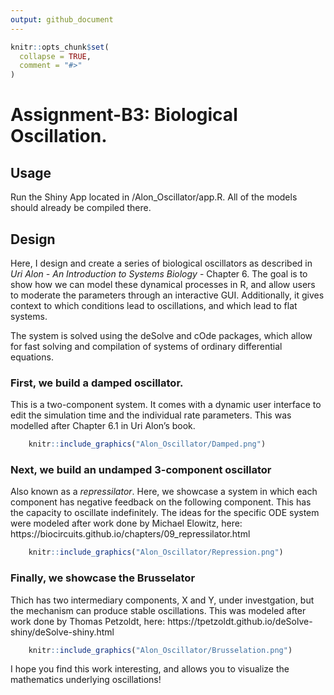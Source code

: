 ```yaml
---
output: github_document
---
```


<!-- README.md is generated from README.Rmd. Please edit that file -->

```r
knitr::opts_chunk$set(
  collapse = TRUE,
  comment = "#>"
)
```

# Assignment-B3: Biological Oscillation.

## Usage

Run the Shiny App located in /Alon_Oscillator/app.R. All of the models should already be compiled there.

## Design

Here, I design and create a series of biological oscillators as described in *Uri Alon - An Introduction to Systems Biology* - Chapter 6. The goal is to show how we can model these dynamical processes in R, and allow users to moderate the parameters through an interactive GUI. Additionally, it gives context to which conditions lead to oscillations, and which lead to flat systems.

The system is solved using the deSolve and cOde packages, which allow for fast solving and compilation of systems of ordinary differential equations.

### First, we build a damped oscillator.
This is a two-component system. It comes with a dynamic user interface to edit the simulation time and the individual rate parameters. This was modelled after Chapter 6.1 in Uri Alon's book.
```r
    knitr::include_graphics("Alon_Oscillator/Damped.png")
```

### Next, we build an undamped 3-component oscillator
Also known as a *repressilator*. Here, we showcase a system in which each component has negative feedback on the following component. This has the capacity to oscillate indefinitely. The ideas for the specific ODE system were modeled after work done by Michael Elowitz, here: https://biocircuits.github.io/chapters/09_repressilator.html

```r
    knitr::include_graphics("Alon_Oscillator/Repression.png")
```

### Finally, we showcase the Brusselator
Thich has two intermediary components, X and Y, under investgation, but the mechanism can produce stable oscillations. This was modeled after work done by Thomas Petzoldt, here: https://tpetzoldt.github.io/deSolve-shiny/deSolve-shiny.html

```r
    knitr::include_graphics("Alon_Oscillator/Brusselation.png")
```

I hope you find this work interesting, and allows you to visualize the mathematics underlying oscillations!
